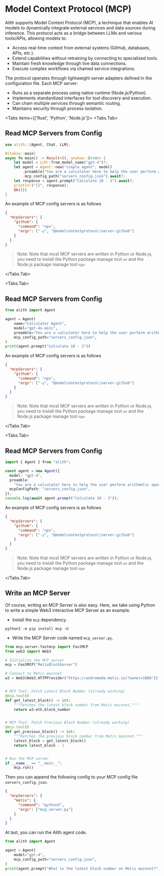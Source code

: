 
# Model Context Protocol (MCP)

Alith supports Model Context Protocol (MCP), a technique that enables AI models to dynamically
integrate external services and data sources during inference. This protocol acts as a bridge
between LLMs and various tools/APIs, allowing models to:

- Access real-time context from external systems (GitHub, databases, APIs, etc.).
- Extend capabilities without retraining by connecting to specialized tools.
- Maintain fresh knowledge through live data connections.
- Execute complex workflows via chained service integrations.

The protocol operates through lightweight server adapters defined in the configuration file. Each MCP server:

- Runs as a separate process using native runtime (Node.js/Python).
- Implements standardized interfaces for tool discovery and execution.
- Can chain multiple services through semantic routing.
- Maintains security through process isolation.

<Tabs items={['Rust', 'Python', 'Node.js']}>
  <Tabs.Tab>

## Read MCP Servers from Config

```rust
use alith::{Agent, Chat, LLM};

#[tokio::main]
async fn main() -> Result<(), anyhow::Error> {
    let model = LLM::from_model_name("gpt-4")?;
    let agent = Agent::new("simple agent", model)
        .preamble("You are a calculator here to help the user perform arithmetic operations. Use the tools provided to answer the user's question.")
        .mcp_config_path("servers_config.json").await?;
    let response = agent.prompt("Calculate 10 - 3").await?;
    println!("{}", response);
    Ok(())
}
```

An example of MCP config servers is as follows

```json
{
  "mcpServers": {
    "github": {
      "command": "npx",
      "args": ["-y", "@modelcontextprotocol/server-github"]
    }
  }
}
```

> Note: Note that most MCP servers are written in Python or Node.js,
> you need to install the Python package manage tool `uv` and the Node.js
> package manage tool `npx`

  </Tabs.Tab>

  <Tabs.Tab>

## Read MCP Servers from Config

```python
from alith import Agent

agent = Agent(
    name="Calculator Agent",
    model="gpt-4o-mini",
    preamble="You are a calculator here to help the user perform arithmetic operations. Use the tools provided to answer the user's question.",
    mcp_config_path="servers_config.json",
)
print(agent.prompt("Calculate 10 - 3"))
```

An example of MCP config servers is as follows

```json
{
  "mcpServers": {
    "github": {
      "command": "npx",
      "args": ["-y", "@modelcontextprotocol/server-github"]
    }
  }
}
```

> Note: Note that most MCP servers are written in Python or Node.js,
> you need to install the Python package manage tool `uv` and the Node.js
> package manage tool `npx`

  </Tabs.Tab>

  <Tabs.Tab>

## Read MCP Servers from Config

```typescript
import { Agent } from "alith";

const agent = new Agent({
  model: "gpt-4",
  preamble:
    "You are a calculator here to help the user perform arithmetic operations. Use the tools provided to answer the user question.",
  mcpConfigPath: "servers_config.json",
});
console.log(await agent.prompt("Calculate 10 - 3"));
```

An example of MCP config servers is as follows

```json
{
  "mcpServers": {
    "github": {
      "command": "npx",
      "args": ["-y", "@modelcontextprotocol/server-github"]
    }
  }
}
```

> Note: Note that most MCP servers are written in Python or Node.js,
> you need to install the Python package manage tool `uv` and the Node.js
> package manage tool `npx`

</Tabs.Tab>
</Tabs>

## Write an MCP Server

Of course, writing an MCP Server is also easy. Here, we take using Python to write a simple Web3 interactive MCP Server as an example.

- Install the `mcp` dependency.

```shell
python3 -m pip install mcp -U
```

- Write the MCP Server code named `mcp_server.py`.

```python
from mcp.server.fastmcp import FastMCP
from web3 import Web3

# Initialize the MCP server
mcp = FastMCP("MetisBlockServer")

# Connect to Metis mainnet
w3 = Web3(Web3.HTTPProvider("https://andromeda.metis.io/?owner=1088"))


# MCP Tool: Fetch Latest Block Number (already working)
@mcp.tool()
def get_latest_block() -> int:
    """Fetches the latest block number from Metis mainnet."""
    return w3.eth.block_number


# MCP Tool: Fetch Previous Block Number (already working)
@mcp.tool()
def get_previous_block() -> int:
    """Fetches the previous block number from Metis mainnet."""
    latest_block = get_latest_block()
    return latest_block - 1


# Run the MCP server
if __name__ == "__main__":
    mcp.run()
```

Then you can append the following config to your MCP config file `servers_config.json`.

```json
{
  "mcpServers": {
    "metis": {
      "command": "python3",
      "args": ["mcp_server.py"]
    }
  }
}
```

At last, you can run the Alith agent code.

```python
from alith import Agent

agent = Agent(
    model="gpt-4",
    mcp_config_path="servers_config.json",
)
print(agent.prompt("What is the latest block number on Metis mainnet?"))
```
